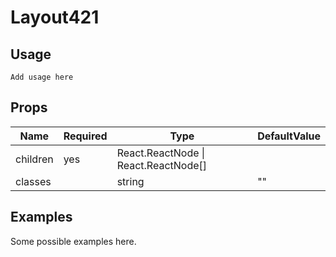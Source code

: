 # Layout421

## Usage

```
Add usage here
```

## Props

| Name | Required | Type | DefaultValue |
| -------- | -------- | ----------------------- |------------|
| children | yes | React.ReactNode \| React.ReactNode[] | |
| classes | | string | "" |

## Examples

Some possible examples here.
